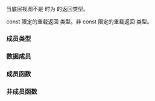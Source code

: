 {{cpp/ranges/take_view/title|''sentinel''}}
{{cpp/ranges/take_view/navbar}}

{{ddcl|since=c++20|notes={{mark expos}}|
template&lt; bool Const &gt;
class /*sentinel*/
}}

当底层视图不是 {{lconcept|sized_range}} 时为 {{rlpt|end|take_view::end}} 的返回类型。

const 限定的重载返回 {{c|/*sentinel*/&lt;true&gt;}} 类型。非 const 限定的重载返回 {{c|/*sentinel*/&lt;false&gt;}} 类型。

===成员类型===
{{dsc begin}}
{{dsc hitem|成员类型|定义}}
{{dsc expos mem type|Base|private=yes|{{cpp/ranges/maybe-const|V}}}}
{{dsc end}}

===数据成员===
{{dsc begin}}
{{dsc hitem|名字|定义}}
{{dsc expos mem obj|end_|private=yes|spec={{c/core|ranges::sentinel_t&lt;Base&gt;}}|从（可能 const 限定的）{{tt|V}} 获得哨位}}
{{dsc end}}

===成员函数===
{{dsc begin}}
{{dsc inc|cpp/ranges/adaptor/sentinel/dsc constructor|take_view}}
{{dsc inc|cpp/ranges/adaptor/sentinel/dsc base|take_view}}
{{dsc end}}

===非成员函数===
{{dsc begin}}
{{dsc inc|cpp/ranges/adaptor/sentinel/dsc operator cmp|take_view}}
{{dsc end}}

{{langlinks|en|es|ja|ru}}